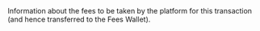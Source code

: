   

  
<ParamField body="DeclaredFees" type="object" required>     
Information about the fees to be taken by the platform for this transaction (and hence transferred to the Fees Wallet).    

<Expandable title="properties"><Currency15 />  
<Amount />  
  

</Expandable> 
</ParamField>